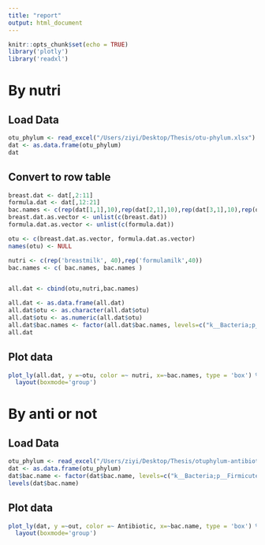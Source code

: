 ```yaml
---
title: "report"
output: html_document
---
```


```r
knitr::opts_chunk$set(echo = TRUE)
library('plotly')
library('readxl')
```

# By nutri 

## Load Data

```r
otu_phylum <- read_excel("/Users/ziyi/Desktop/Thesis/otu-phylum.xlsx")
dat <- as.data.frame(otu_phylum)
dat
```

## Convert to row table

```r
breast.dat <- dat[,2:11]  
formula.dat <- dat[,12:21]
bac.names <- c(rep(dat[1,1],10),rep(dat[2,1],10),rep(dat[3,1],10),rep(dat[4,1],10))
breast.dat.as.vector <- unlist(c(breast.dat))
formula.dat.as.vector <- unlist(c(formula.dat))

otu <- c(breast.dat.as.vector, formula.dat.as.vector)
names(otu) <- NULL

nutri <- c(rep('breastmilk', 40),rep('formulamilk',40))
bac.names <- c( bac.names, bac.names )


all.dat <- cbind(otu,nutri,bac.names)

all.dat <- as.data.frame(all.dat)
all.dat$otu <- as.character(all.dat$otu)
all.dat$otu <- as.numeric(all.dat$otu)
all.dat$bac.names <- factor(all.dat$bac.names, levels=c("k__Bacteria;p__Firmicutes", "k__Bacteria;p__Proteobacteria", "k__Bacteria;p__Actinobacteria", "k__Bacteria;p__Bacteroidetes"))
all.dat
```

## Plot data

```r

plot_ly(all.dat, y =~otu, color =~ nutri, x=~bac.names, type = 'box') %>%
  layout(boxmode='group')

```


# By anti or not

## Load Data

```r
otu_phylum <- read_excel("/Users/ziyi/Desktop/Thesis/otuphylum-antibiotics.xlsx")
dat <- as.data.frame(otu_phylum)
dat$bac.name <- factor(dat$bac.name, levels=c("k__Bacteria;p__Firmicutes", "k__Bacteria;p__Proteobacteria", "k__Bacteria;p__Actinobacteria", "k__Bacteria;p__Bacteroidetes"))
levels(dat$bac.name)

```

## Plot data

```r



plot_ly(dat, y =~out, color =~ Antibiotic, x=~bac.name, type = 'box') %>%
  layout(boxmode='group')

```